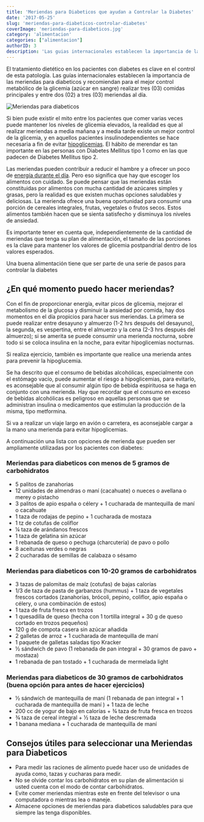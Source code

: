 ```yaml
---
title: 'Meriendas para Diabeticos que ayudan a Controlar la Diabetes'
date: '2017-05-25'
slug: 'meriendas-para-diabeticos-controlar-diabetes'
coverImage: 'meriendas-para-diabeticos.jpg'
category: 'alimentacion'
categories: ["alimentacion"]
authorID: 3
description: 'Las guias internacionales establecen la importancia de las meriendas para diabeticos pero es importante merendar correctamente.'
---
```





El tratamiento dietético en los pacientes con diabetes es clave en el control de esta patología. Las guías internacionales establecen la importancia de las meriendas para diabeticos y recomiendan para el mejor control metabólico de la glicemia (azúcar en sangre) realizar tres (03) comidas principales y entre dos (02) a tres (03) meriendas al día.

![Meriendas para diabeticos](images/meriendas-para-diabeticos.jpg)

Si bien pude existir el mito entre los pacientes que comer varias veces puede mantener los niveles de glicemia elevados, la realidad es que al realizar meriendas a media mañana y a media tarde existe un mejor control de la glicemia, y en aquellos pacientes insulinodependientes se hace necesaria a fin de evitar [hipoglicemias](/la-hipoglucemia-nivel-bajo-de-azucar-en-sangre/). El hábito de merendar es tan importante en las personas con Diabetes Mellitus tipo 1 como en las que padecen de Diabetes Mellitus tipo 2.

Las meriendas pueden contribuir a reducir el hambre y a ofrecer un poco de [energía durante el día](/como-recargarte-de-energia/). Pero eso significa que hay que escoger los alimentos con cuidado. Se puede pensar que las meriendas están constituidas por alimentos con mucha cantidad de azúcares simples y grasas, pero la realidad es que existen muchas opciones saludables y deliciosas. La merienda ofrece una buena oportunidad para consumir una porción de cereales integrales, frutas, vegetales o frutos secos. Estos alimentos también hacen que se sienta satisfecho y disminuya los niveles de ansiedad.

Es importante tener en cuenta que, independientemente de la cantidad de meriendas que tenga su plan de alimentación, el tamaño de las porciones es la clave para mantener los valores de glicemia postpandrial dentro de los valores esperados.


<Alert variant="outlined" severity="info">
  Una buena alimentación tiene que ser parte de una serie de <Link to="/como-controlar-la-diabetes">pasos para controlar la diabetes</Link>
</Alert>

## ¿En qué momento puedo hacer meriendas?

Con el fin de proporcionar energía, evitar picos de glicemia, mejorar el metabolismo de la glucosa y disminuir la ansiedad por comida, hay dos momentos en el día propicios para hacer sus meriendas. La primera se puede realizar entre desayuno y almuerzo (1-2 hrs después del desayuno), la segunda, es vespertina, entre el almuerzo y la cena (2-3 hrs después del almuerzo); si se amerita se puede consumir una merienda nocturna, sobre todo si se coloca insulina en la noche, para evitar hipoglicemias nocturnas.

Si realiza ejercicio, también es importante que realice una merienda antes para prevenir la hipoglucemia.

Se ha descrito que el consumo de bebidas alcohólicas, especialmente con el estómago vacío, puede aumentar el riesgo a hipoglicemias, para evitarlo, es aconsejable que al consumir algún tipo de bebida espirituosa se haga en conjunto con una merienda. Hay que recordar que el consumo en exceso de bebidas alcohólicas es peligroso en aquellas personas que se administran insulina o medicamentos que estimulan la producción de la misma, tipo metformina.

Si va a realizar un viaje largo en avión o carretera, es aconsejable cargar a la mano una merienda para evitar hipoglicemias.

A continuación una lista con opciones de merienda que pueden ser ampliamente utilizadas por los pacientes con diabetes:

### Meriendas para diabeticos con menos de 5 gramos de carbohidratos

- 5 palitos de zanahorias
- 12 unidades de almendras o maní (cacahuate) o nueces o avellana o merey o pistacho
- 3 palitos de apio españa o célery + 1 cucharada de mantequilla de maní o cacahuate
- 1 taza de rodajas de pepino + 1 cucharada de mostaza
- 1 tz de cotufas de coliflor
- ¼ taza de arándanos frescos
- 1 taza de gelatina sin azúcar
- 1 rebanada de queso o pechuga (charcutería) de pavo o pollo
- 8 aceitunas verdes o negras
- 2 cucharadas de semillas de calabaza o sésamo

### Meriendas para diabeticos con 10-20 gramos de carbohidratos

- 3 tazas de palomitas de maíz (cotufas) de bajas calorías
- 1/3 de taza de pasta de garbanzos (hummus) + 1 taza de vegetales frescos cortados (zanahorias, brócoli, pepino, coliflor, apio españa o célery, o una combinación de estos)
- 1 taza de fruta fresca en trozos
- 1 quesadilla de queso (hecha con 1 tortilla integral + 30 g de queso cortado en trozos pequeños)
- 120 g de compota casera sin azúcar añadida
- 2 galletas de arroz + 1 cucharada de mantequilla de maní
- 1 paquete de galletas saladas tipo Kracker
- ½ sándwich de pavo (1 rebanada de pan integral + 30 gramos de pavo + mostaza)
- 1 rebanada de pan tostado + 1 cucharada de mermelada light

### Meriendas para diabeticos de 30 gramos de carbohidratos (buena opción para antes de hacer ejercicios)

- ½ sándwich de mantequilla de maní (1 rebanada de pan integral + 1 cucharada de mantequilla de maní ) + 1 taza de leche
- 200 cc de yogur de bajo en calorías + ¾ taza de fruta fresca en trozos
- ¾ taza de cereal integral + ½ taza de leche descremada
- 1 banana mediana + 1 cucharada de mantequilla de maní

## Consejos útiles para seleccionar una Meriendas para Diabeticos

- Para medir las raciones de alimento puede hacer uso de unidades de ayuda como, tazas y cucharas para medir.
- No se olvide contar los carbohidratos en su plan de alimentación si usted cuenta con el modo de contar carbohidratos.
- Evite comer meriendas mientras este en frente del televisor o una computadora o mientras lea o maneje.
- Almacene opciones de meriendas para diabeticos saludables para que siempre las tenga disponibles.
